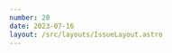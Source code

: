 ```yaml
---
number: 20
date: 2023-07-16
layout: /src/layouts/IssueLayout.astro
---
```



<Title title={`Issue ${frontmatter.number}`} date={frontmatter.date} />

<NewsletterSponsorSlot
  title="Put your mobile releases on autopilot."
  url="https://get.runway.team/get-started?utm_campaign%3DiOS%20CI%20Newsletter%26utm_medium%3Dweb%26utm_source%3DiOS%20CI%20Newsletter%20Issue%2020%26utm_content%3Djuly_16_23"
  description="No more cat-herding, spreadsheets, or steady drip of manual busywork. Runway helps your team level up your release coordination and automation, from kickoff to release to rollout."
  image="/assets/sponsors/runway-alt.png"
/>

Hey everyone! 👋 Welcome to the **twentieth issue** of the iOS CI Newsletter. Hope you've had a great couple of weeks!

I will keep my intro short and sweet this time as my focus these past two weeks hasn't been as much on CI/CD and automation as it usually is.

I have been doing a lot of SwiftUI both at work and for my side projects. I have been playing with [the new iOS 17+ MapKit and SwiftUI APIs](https://twitter.com/polpielladev/status/1675882601263820802), which are amazing, building a reusable settings form component to build data-backed screens from scratch at work and, of course, [looking into workarounds for the quirks and inconsistencies across SwiftUI in different iOS versions](https://twitter.com/polpielladev/status/1679808155092496385) 😅.

I am planning on writing some interesting articles about the things that I have been building over the next few weeks on my blog, so make sure to keep an eye on that if you're interested in finding out more! 👀

## [☁️ Xcode Cloud: Using swift packages that require authentication](https://blog.eidinger.info/using-swift-packages-with-authentication-in-xcode-cloud?utm_campaign%3DiOS%20CI%20Newsletter%26utm_medium%3Dweb%26utm_source%3DiOS%20CI%20Newsletter%20Issue%2020%26utm_content%3Djuly_16_23)

In this article, [Marco Eidinger](https://twitter.com/MarcoEidinger) shows us how to use a `netrc` file in Xcode Cloud runners to **store credentials** that can then be used by SPM to download **private or internal binary releases**.

Marco also wrote [an article last year](https://blog.eidinger.info/xcode-133-supports-spm-binary-dependency-in-private-github-release?utm_campaign%3DiOS%20CI%20Newsletter%26utm_medium%3Dweb%26utm_source%3DiOS%20CI%20Newsletter%20Issue%2020%26utm_content%3Djuly_16_23) about solving the same problem in **GitHub Actions workflows**, which you might find useful too 🎉.

## [💻 Connect to your EC2 instances from the CLI](https://albertodebortoli.com/2023/07/05/easy-connection-to-aws-mac-instances-with-ec2macconnector?utm_campaign%3DiOS%20CI%20Newsletter%26utm_medium%3Dweb%26utm_source%3DiOS%20CI%20Newsletter%20Issue%2020%26utm_content%3Djuly_16_23)

[Alberto de Bortoli](https://twitter.com/albertodebo) has recently open-sourced [EC2macConnector](https://github.com/albertodebortoli/EC2macConnector), a command-line tool developed in Swift that simplifies the process of connecting to **Amazon Web Services (AWS) EC2 Mac** instances through SSH.

In this article, Alberto explains how [EC2macConnector](https://github.com/albertodebortoli/EC2macConnector) works and why you should start using it to access your EC2 instances! 🎉

## [🧰 SDKs and Xcode's version management](https://alexanderweiss.dev/blog/2023-07-04-appstore-connect-manage-app-version-and-build-number?utm_campaign%3DiOS%20CI%20Newsletter%26utm_medium%3Dweb%26utm_source%3DiOS%20CI%20Newsletter%20Issue%2020%26utm_content%3Djuly_16_23)

In this article, [Alexander Weiß](https://twitter.com/_al_we) explains how the _Manage version and build number_ Xcode setting can affect the version of the SDKs an app is using.

[Alexander](http://twitter.com/_al_we) also shows how you can turn the setting off both through Xcode's UI and programmatically to work around this issue 👏.

## [🚀 New Fastlane version](https://github.com/fastlane/fastlane/releases/tag/2.214.0)

[Fastlane](https://twitter.com/FastlaneTools) 2.214.0 is out now and it comes packed with improvements and fixes to existing actions and lanes.

Among the changes, I would like to [highlight this PR](https://github.com/fastlane/fastlane/pull/20956) by [Vitalii Budnik](https://twitter.com/iNekrich), which adds the ability to change an App Store Connect's user's role and permissions directly from Fastlane 🎉.
